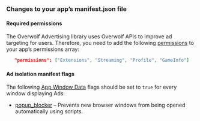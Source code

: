 ### Changes to your app’s manifest.json file

#### Required permissions

The Overwolf Advertising library uses Overwolf APIs to improve ad targeting for users. Therefore, you need to add the following [permissions](/api/manifest#permissions-array) to your app’s permissions array:

```json
   "permissions": ["Extensions", "Streaming", "Profile", "GameInfo"]
```

#### Ad isolation manifest flags

The following [App Window Data](/api/manifest#extension_window_data-object) flags should be set to `true` for every window displaying Ads:

* [popup_blocker](/api/manifest#popup_blocker) – Prevents new browser windows from being opened automatically using scripts.